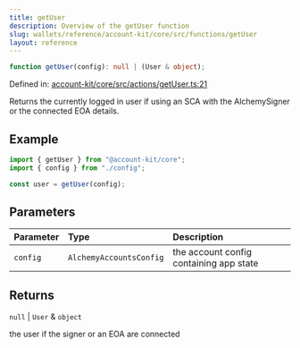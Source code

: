 ```yaml
---
title: getUser
description: Overview of the getUser function
slug: wallets/reference/account-kit/core/src/functions/getUser
layout: reference
---
```


```ts
function getUser(config): null | (User & object);
```

Defined in: [account-kit/core/src/actions/getUser.ts:21](https://github.com/alchemyplatform/aa-sdk/blob/923a52171f7246172caf350853843e6680197da9/account-kit/core/src/actions/getUser.ts#L21)

Returns the currently logged in user if using an SCA with the AlchemySigner
or the connected EOA details.

## Example

```ts
import { getUser } from "@account-kit/core";
import { config } from "./config";

const user = getUser(config);
```

## Parameters

| Parameter | Type                    | Description                             |
| :-------- | :---------------------- | :-------------------------------------- |
| `config`  | `AlchemyAccountsConfig` | the account config containing app state |

## Returns

`null` | `User` & `object`

the user if the signer or an EOA are connected
